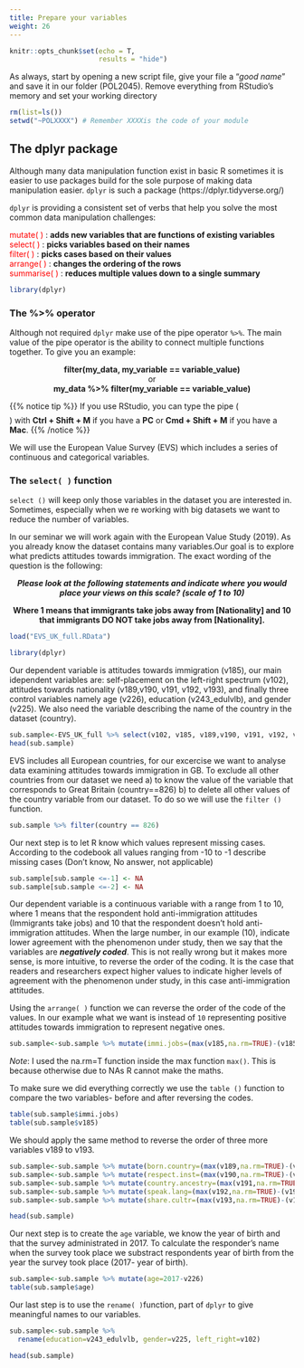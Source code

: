 ```yaml
---
title: Prepare your variables
weight: 26
---
```


```r
knitr::opts_chunk$set(echo = T,
                      results = "hide")
```

As always, start by opening a new script file, give your file a "_good name_" and save it in our folder (POL2045). Remove everything from RStudio's memory and set your working directory

```r
rm(list=ls())
setwd("~POLXXXX") # Remember XXXXis the code of your module
```

## The dplyr package

Although many data manipulation function exist in basic R sometimes it is easier to use packages build for the sole purpose of making data manipulation easier. `dplyr` is such a package (https://dplyr.tidyverse.org/) 

`dplyr` is providing a consistent set of verbs that help you solve the most common data manipulation challenges: 


<span style="color:red"> mutate( ) </span>: **adds new variables that are functions of existing variables** \
<span style="color:red"> select( ) </span>: **picks variables based on their names** \
<span style="color:red"> filter( ) </span>: **picks cases based on their values** \
<span style="color:red"> arrange( ) </span>: **changes the ordering of the rows** \
<span style="color:red"> summarise( ) </span>: **reduces multiple values down to a single summary** \


```r
library(dplyr)
```


### The %>% operator 

Although not required `dplyr` make use of the pipe operator `%>%`. The main value of the pipe operator is the ability to connect multiple functions together. To give you an example:

<center>

**filter(my_data, my_variable == variable_value)** \
or \
**my_data %>% filter(my_variable == variable_value)** \

</center>

{{% notice tip %}} If you use RStudio, you can type the pipe ($$%>%$$) with **Ctrl + Shift + M** if you have a **PC** or **Cmd + Shift + M** if you have a **Mac**.
{{% /notice %}} 

We will use the European Value Survey (EVS) which includes a series of continuous and categorical variables.

### The `select( )` function

`select ()` will keep only those variables in the dataset you are interested in. Sometimes, especially when we re working with big datasets we want to reduce the number of variables. 


In our seminar we will work again with the European Value Study (2019). As you already know the dataset contains many variables.Our goal is to explore what predicts attitudes towards immigration.  The exact wording of the question is the following:


<center>
_**Please look at the following statements and indicate where you would place your views on this scale? (scale of 1 to 10)**_ 

**Where  1 means that immigrants take jobs away from [Nationality] and 10 that immigrants DO NOT take jobs away from [Nationality].**
</center>                        


```r
load("EVS_UK_full.RData")

library(dplyr)
```

Our dependent variable is attitudes towards immigration (v185), our main idependent variables are: self-placement on the left-right spectrum (v102), attitudes towards nationality (v189,v190, v191, v192, v193), and finally three control variables namely age (v226), education (v243_edulvlb), and gender (v225). We also need the variable describing the name of the country in the dataset (country).

```r
sub.sample<-EVS_UK_full %>% select(v102, v185, v189,v190, v191, v192, v193, v225, v226,v243_edulvlb,country)
head(sub.sample)
```

EVS includes all European countries, for our excercise we want to analyse data examining attitudes towards immigration in GB. To exclude all other countries from our dataset we need a) to know the value of the variable that corresponds to Great Britain (country==826) b) to delete all other values of the country variable from our dataset. To do so we will use the `filter ()` function. 

```r
sub.sample %>% filter(country == 826) 
```

Our next step is to let R know which values represent missing cases. According to the codebook all values ranging from -10 to -1 describe missing cases (Don't know, No answer, not applicable)

```r
sub.sample[sub.sample <=-1] <- NA
sub.sample[sub.sample <=-2] <- NA
```


Our dependent variable is a continuous variable with a range from 1 to 10, where 1 means that the respondent hold anti-immigration attitudes (Immigrants take jobs)  and 10 that the respondent doesn't hold anti-immigration attitudes. When the large number, in our example (10), indicate lower agreement with the phenomenon under study, then we say that the variables are **_negatively coded_**. This is not really wrong but it makes more sense, is more intuitive, to reverse the order of the coding. It is the case that readers and researchers expect higher values to indicate higher levels of agreement with the phenomenon under study, in this case anti-immigration attitudes.


Using the `arrange( )` function we can reverse the order of the code of the values. In our example what we want is instead of `10` representing positive attitudes towards immigration to represent negative ones.

```r
sub.sample<-sub.sample %>% mutate(immi.jobs=(max(v185,na.rm=TRUE)-(v185)))
```
*Note*: I used the na.rm=T function inside the max function `max()`. This is because otherwise due to NAs R cannot make the maths.

To make sure we did everything correctly we use the `table ()` function to compare the two variables- before and after reversing the codes.

```r
table(sub.sample$immi.jobs)
table(sub.sample$v185)
```

We should apply the same method to reverse the order of three more variables v189 to v193. 

```r
sub.sample<-sub.sample %>% mutate(born.country=(max(v189,na.rm=TRUE)-(v189)))
sub.sample<-sub.sample %>% mutate(respect.inst=(max(v190,na.rm=TRUE)-(v190)))
sub.sample<-sub.sample %>% mutate(country.ancestry=(max(v191,na.rm=TRUE)-(v191)))
sub.sample<-sub.sample %>% mutate(speak.lang=(max(v192,na.rm=TRUE)-(v192)))
sub.sample<-sub.sample %>% mutate(share.cultr=(max(v193,na.rm=TRUE)-(v193)))

head(sub.sample)
```


Our next step is to create the `age` variable, we know the year of birth and that the survey administrated in 2017. To calculate the responder's name when the survey took place we substract respondents year of birth from the year the survey took place (2017- year of birth).  

```r
sub.sample<-sub.sample %>% mutate(age=2017-v226)
table(sub.sample$age)
```

Our last step is to use the `rename( )`function, part of `dplyr` to give meaningful names to our variables.

```r
sub.sample<-sub.sample %>% 
  rename(education=v243_edulvlb, gender=v225, left_right=v102)

head(sub.sample)
```
